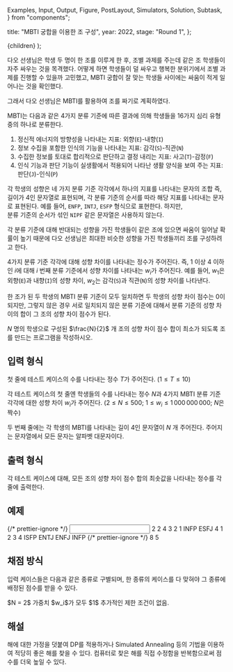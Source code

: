   Examples,
  Input,
  Output,
  Figure,
  PostLayout,
  Simulators,
  Solution,
  Subtask,
} from "components";

  title: "MBTI 궁합을 이용한 조 구성",
  year: 2022,
  stage: "Round 1",
};

  <PostLayout meta={meta}>{children}</PostLayout>
);

다오 선생님은 학생 두 명이 한 조를 이루게 한 후,
조별 과제를 주는데 같은 조 학생들이 자주 싸우는 것을
목격했다.
어떻게 하면 학생들이 덜 싸우고 행복한 분위기에서 조별 과제를
진행할 수 있을까 고민했고, MBTI 궁합이 잘 맞는 학생들
사이에는 싸움이 적게 일어나는 것을 확인했다.

그래서 다오 선생님은 MBTI를 활용하여 조를 짜기로 계획하였다.

MBTI는 다음과 같은 $4$가지 분류 기준에 따른 결과에 의해 학생들을
$16$가지 심리 유형 중의 하나로 분류한다.

1. 정신적 에너지의 방향성을 나타내는 지표: 외향(`E`)-내향(`I`)
2. 정보 수집을 포함한 인식의 기능을 나타내는 지표: 감각(`S`)-직관(`N`)
3. 수집한 정보를 토대로 합리적으로 판단하고 결정 내리는 지표: 사고(`T`)-감정(`F`)
4. 인식 기능과 판단 기능이 실생활에서 적용되어 나타난 생활 양식을 보여 주는 지표: 판단(`J`)-인식(`P`)

각 학생의 성향은 네 가지 분류 기준 각각에서 하나의 지표를 나타내는 문자의 조합
즉, 길이가 $4$인 문자열로 표현되며, 
각 분류 기준의 순서를 따라 해당 지표를 나타내는 문자로 표현된다.
예를 들어, `ENFP`, `INTJ`, `ESFP` 형식으로 표현한다. 하지만,  
분류 기준의 순서가 섞인 `NIPF` 같은 문자열은 사용하지 않는다.

각 분류 기준에 대해 반대되는 성향을 가진 학생들이 같은 조에
있으면 싸움이 일어날 확률이 높기 때문에 다오 선생님은 최대한
비슷한 성향을 가진 학생들끼리 조를 구성하려고 한다.

$4$가지 분류 기준 각각에 대해 성향 차이를 나타내는 정수가 주어진다.
즉, $1$ 이상 $4$ 이하인 $i$에 대해 $i$ 번째 분류 기준에서 성향 차이를 나타내는 $w_i$가
주어진다. 예를 들어, $w_1$은 외향(`E`)과 내향(`I`)의 성향 차이, $w_2$는
감각(`S`)과 직관(`N`)의 성향 차이를 나타낸다.

한 조가 된 두 학생의 MBTI 분류 기준이 모두 일치하면
두 학생의 성향 차이 점수는 $0$이 되지만,
그렇지 않은 경우 서로 일치되지 않은
분류 기준에 대해서 분류 기준의 성향 차이의 합이 그 조의 성향 차이 점수가
된다.

$N$ 명의 학생으로 구성된 $\frac{N}{2}$ 개 조의 성향 차이 점수 합이
최소가 되도록 조를 만드는 프로그램을 작성하시오.

## 입력 형식

첫 줄에 테스트 케이스의 수를 나타내는
정수 $T$가 주어진다. ($1 \le T \le 10$)

각 테스트 케이스의 첫 줄엔 학생들의
수를 나타내는 정수 $N$과 
$4$가지 MBTI 분류 기준 각각에 대한 성향 차이 $w_i$가 주어진다.
($2 \le N \le 500;$ $1 \le w_i \le 1\,000\,000\,000;$ $N$은 짝수)

두 번째 줄에는 각 학생의 MBTI를 나타내는 
길이 $4$인 문자열이 $N$ 개 주어진다. 주어지는 문자열에서 모든 문자는 알파벳 대문자이다.
 
## 출력 형식

각 테스트 케이스에 대해, 모든 조의 성향 차이 점수 합의
최솟값을 나타내는 정수를 각 줄에 출력한다.

## 예제

<Examples>
  {/* prettier-ignore */}
  <Input>
2
2 4 3 2 1
INFP ESFJ
4 1 2 3 4
ISFP ENTJ ENFJ INFP
  </Input>
  {/* prettier-ignore */}
  <Output>
8
5
  </Output>
</Examples>

## 채점 방식

입력 케이스들은 다음과 같은 종류로 구별되며, 한 종류의 케이스를 다 맞혀야 그 종류에 배정된 점수를 받을 수 있다.

<Subtask index={1} score={19}>
  $N = 2$
</Subtask>
<Subtask index={2} score={28}>
  가중치 $w_i$가 모두 $1$
</Subtask>
<Subtask index={3} score={53}>
  추가적인 제한 조건이 없음.
</Subtask>

## 해설

<Solution>
해에 대한 가정을 덧붙여 DP를 적용하거나 Simulated Annealing 등의 기법을 이용하여 적당히 좋은 해를 찾을 수 있다. 
컴퓨터로 찾은 해를 직접 수정함을 반복함으로써 점수를 더욱 높일 수 있다.
</Solution>
